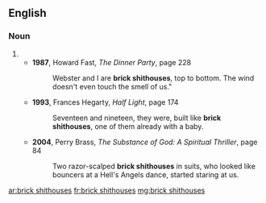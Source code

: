 ==English==

===Noun===
{{head|en|noun plural form}}

# {{plural of|brick shithouse|lang=en}}
#* '''1987''', Howard Fast, ''The Dinner Party'', page 228
#*: Webster and I are '''brick shithouses''', top to bottom. The wind doesn't even touch the smell of us."
#* '''1993''', Frances Hegarty, ''Half Light'', page 174
#*: Seventeen and nineteen, they were, built like '''brick shithouses''', one of them already with a baby.
#* '''2004''', Perry Brass, ''The Substance of God: A Spiritual Thriller'', page 84
#*: Two razor-scalped '''brick shithouses''' in suits, who looked like bouncers at a Hell's Angels dance, started staring at us.

[[ar:brick shithouses]]
[[fr:brick shithouses]]
[[mg:brick shithouses]]